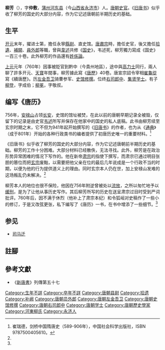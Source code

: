 '''柳芳'''（{{bd|？||？||}}），字'''仲敷'''，[[蒲州_(北周)|蒲州]][[河东县_(隋朝)|河东县]]（今[[山西省|山西省]][[永济市|永济市]]）人。[[唐朝|唐朝]][[史官|史官]]。《[[旧唐书|旧唐书]]》似乎收了柳芳的国史的大部分内容，作为它记述唐朝前半期历史的基础。

== 生平 ==
[[开元|开元]]末年，擢进士第，擔任永寧[[縣尉|縣尉]]、直史馆。[[唐肅宗|唐肅宗]]時，擔任史官，後又擔任[[拾遺|拾遺]]、[[補闕|補闕]]、[[員外郎|員外郎]]等職，曾與[[韋述|韋述]]共修《[[国史|国史]]》，韦述死，柳芳獨力寫成《国史》一百三十卷。此外柳芳的作品還有[[s:姓係論|姓係論]]。

[[上元_(唐肃宗)|上元]]元年（760年）因事被貶官到黔中（今貴州地區），途中與[[高力士|高力士]]同行，兩人聊了許多开元、[[天宝_(唐朝)|天寶]]年間事，柳芳據此寫《[[唐歷|唐歷]]》40卷。唐宣宗詔令宰相[[崔龜從|崔龜從]]寫《續唐歷》。历[[左金吾卫|左金吾卫]]骑曹参军、[[史馆修撰|史馆修撰]]。位终[[右司郎中|右司郎中]]、[[集贤学士|集贤学士]]。有子[[柳登|柳登]]，字成伯；[[柳冕|柳冕]]，字敬叔。

==编写《唐历》==
756年，[[安禄山|安禄山]]占领[[长安|长安]]，史馆的馆址被焚，在此以前的唐朝早期记录全被毁，仅留下的记录是由史官[[韦述|韦述]]所写并保存在他家中的国史的私人底稿。此书由柳芳续至玄宗时期之末，它不但为941年起开始撰写的《[[旧唐书|旧唐书]]》的作者，也为从《[[通典|通典]]》（成于801年）开始的各种行政类书的编者提供了初唐历史唯一的重要材料。<ref name="崔瑞德">崔瑞德，剑桥中国隋唐史（589-906年），中国社会科学出版社，ISBN 9787500405610。</ref>

《旧唐书》似乎收了柳芳的国史的大部分内容，作为它记述唐朝前半期历史的基础。柳芳的工作十分困难。大部分材料已经散佚，无法寻找。此外，柳芳是在政治形势异常困难的情况下写作的。他在新帝[[唐肃宗|肃宗]]的指使下撰写，而肃宗已通过明目张胆的篡位而把[[玄宗|玄宗]]废黜，以需要把他父亲在位的最后几年说成是一个行政不当的时期，以便为他的行为提供道义上的理由。同时玄宗本人仍在世，加上安禄山发难的这场叛乱仍未解决。<ref name="崔瑞德"/>

柳芳本人的地位也很不保险，他因在756年附逆曾被处以[[流放|流放]]，之所以匆忙地予以[[缓刑|缓刑]]，是为了让他从事历史写作。其后柳芳所写的历史在送呈肃宗过目时受到严词批评。760年后，因不满于休烈（他补上了肃宗本纪）和令狐峘对史稿作了一些小的修订，于是又改弦更张，私下编写了《唐历》一书，在书中增添了一些细节。<ref name="崔瑞德"/>

==参见==
*[[司马迁|司马迁]]

== 註腳 ==
<div class="references-2column">
<references/>
</div>

==參考文獻==
* 《[[新唐書|新唐書]]》列傳第五十七

{{DEFAULTSORT:L}}
[[Category:生年不詳|Category:生年不詳]]
[[Category:卒年不詳|Category:卒年不詳]]
[[Category:唐朝县尉|Category:唐朝县尉]]
[[Category:拾遗|Category:拾遗]]
[[Category:补阙|Category:补阙]]
[[Category:唐朝员外郎|Category:唐朝员外郎]]
[[Category:唐朝左金吾卫|Category:唐朝左金吾卫]]
[[Category:唐朝史馆修撰|Category:唐朝史馆修撰]]
[[Category:唐朝右司郎中|Category:唐朝右司郎中]]
[[Category:唐朝学士|Category:唐朝学士]]
[[Category:唐朝歷史學家|Category:唐朝歷史學家]]
[[Category:河東柳氏|Category:河東柳氏]]
[[Category:永济人|Category:永济人]]